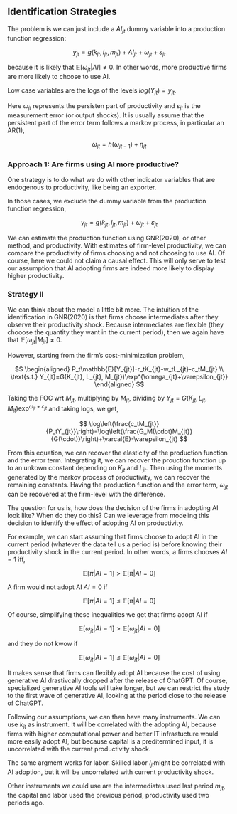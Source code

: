 ## Identification Strategies

The problem is we can just include a $AI_{jt}$ dummy variable into a production function regression:

$$
y_{jt}=g(k_{jt}, l_{jt}, m_{jt}) + AI_{jt} +\omega_{jt}+\varepsilon_{jt}
$$

because it is likely that $\mathbb{E}[\omega_{jt}|AI]\not=0$. In other words, more productive firms are more likely to choose to use AI.

Low case variables are the logs of the levels $log(Y_{jt})=y_{jt}$.

Here $\omega_{jt}$ represents the persisten part of productivity and $\varepsilon_{jt}$ is the measurement error (or output shocks). It is usually assume that the persistent part of the error term follows a markov process, in particular an AR(1),

$$
\omega_{jt}=h(\omega_{jt-1})+\eta_{jt}
$$



### Approach 1: Are firms using AI more productive?

One strategy is to do what we do with other indicator variables that are endogenous to productivity, like being an exporter. 

In those cases, we exclude the dummy variable from the production function regression,


$$
y_{jt}=g(k_{jt}, l_{jt}, m_{jt}) +\omega_{jt}+\varepsilon_{jt}
$$

We can estimate the production function using GNR(2020), or other method, and productivity. With estimates of firm-level productivity, we can compare the productivity of firms choosing and not choosing to use AI. Of course, here we could not claim a causal effect. This will only serve to test our assumption that AI adopting firms are indeed more likely to display higher productivity.


### Strategy II 

We can think about the model a little bit more. The intuition of the identification in GNR(2020) is that firms choose intermediates after they observe their productivity shock. Because intermediates are flexible (they chooose the quantity they want in the current period), then we again have that $\mathbb{E}[\omega_{jt}|M_{jt}]\not=0$.

However, starting from the firm's cost-minimization problem,

$$
\begin{aligned}
 P_t\mathbb{E}[Y_{jt}]-r_tK_{jt}-w_tL_{jt}-c_tM_{jt} \\
 \text{s.t.} Y_{jt}=G(K_{jt}, L_{jt}, M_{jt})\exp^{\omega_{jt}+\varepsilon_{jt}}
\end{aligned}
$$

Taking the FOC wrt $M_{jt}$, multiplying by $M_{jt}$, dividing by $Y_{jt}= G(K_{jt}, L_{jt}, M_{jt})\exp^{\omega_{jt}+\varepsilon_{jt}}$ and taking logs, we get,

$$
\log\left(\frac{c_tM_{jt}}{P_tY_{jt}}\right)=\log\left(\frac{G_M(\cdot)M_{jt}}{G(\cdot)}\right)+\varcal{E}-\varepsilon_{jt}
$$

From this equation, we can recover the elasticity of the production function and the error term. Integrating it, we can recover the prouction function up to an unkown constant depending on $K_{jt}$ and $L_{jt}$. Then using the moments generated by the markov process of productivity, we can recover the remaining constants. Having the production function and the error term, $\omega_{jt}$ can be recovered at the firm-level with the difference.

The question for us is, how does the decision of the firms in adopting AI look like? When do they do this? Can we leverage from modeling this decision to identify the effect of adopting AI on productivity.

For example, we can start assuming that firms choose to adopt AI in the current period (whatever the data tell us a period is) before knowing their productivity shock in the current period. In other words, a firms chooses $AI=1$ iff,

$$
\mathbb{E}[\pi|AI=1] > \mathbb{E}[\pi|AI=0] 
$$

A firm would not adopt AI $AI=0$ if

$$
\mathbb{E}[\pi|AI=1] \le \mathbb{E}[\pi|AI=0] 
$$

Of course, simplifying these inequalities we get that firms adopt AI if

$$
\mathbb{E}[\omega_{jt}|AI=1] > \mathbb{E}[\omega_{jt}|AI=0] 
$$

and they do not kwow if

$$
\mathbb{E}[\omega_{jt}|AI=1] \le \mathbb{E}[\omega_{jt}|AI=0] 
$$

It makes sense that firms can flexibly adopt AI because the cost of using generative AI drastivcally dropped after the release of ChatGPT. Of course, specialized generative AI tools will take longer, but we can restrict the study to the first wave of generative AI, looking at the period close to the release of ChatGPT.

Following our assumptions, we can then have many instruments. We can use $k_{jt}$ as instrument. It will be correlated with the adopting AI, because firms with higher computational power and better IT infrastucture would more easily adopt AI, but because capital is a preditermined input, it is uncorrelated with the current productivity shock. 

The same argment works for labor. Skilled labor $l_{jt}$might be correlated with AI adoption, but it will be uncorrelated with current productivity shock.

Other instruments we could use are the intermediates used last period $m_{jt}$, the capital and labor used the previous period, productivity used two periods ago.
